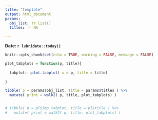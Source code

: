 ```yaml
---
title: "template"
output: html_document
params:
  obj_list: !r list()
  titles: !r NA

---
```


**Date: `r lubridate::today()`**

```r
knitr::opts_chunk$set(echo = TRUE, warning = FALSE, message = FALSE)
```

```r

plot_tabplots = function(p, title){
  
  tabplot:::plot.tabplot( x = p, title = title)
  
}

tibble( p = params$obj_list, title = params$titles ) %>%
  mutate( print = walk2( p, title, plot_tabplots) )


# tibble( p = pl$imp_tabplot, title = pl$title ) %>%
#   mutate( print = walk2( p, title, plot_tabplots) )

```

